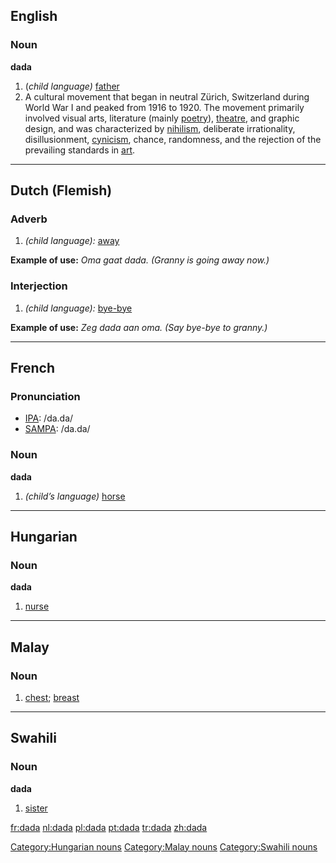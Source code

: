==English==

{{wikipedia}}
===Noun===
'''dada'''
# (''child language)'' [[father]]
# A cultural movement that began in neutral Zürich, Switzerland during World War I and peaked from 1916 to 1920. The movement primarily involved visual arts, literature (mainly [[poetry]]), [[theatre]], and graphic design, and was characterized by [[nihilism]], deliberate irrationality, disillusionment, [[cynicism]], chance, randomness, and the rejection of the prevailing standards in [[art]].

----
==Dutch (Flemish)==
===Adverb===
# ''(child language):'' [[away]]
'''Example of use:''' ''Oma gaat dada. (Granny is going away now.)''
===Interjection===
# ''(child language):'' [[bye-bye]]
'''Example of use:''' ''Zeg dada aan oma. (Say bye-bye to granny.)''

----
==French==

===Pronunciation===
*[[w:IPA|IPA]]: /da.da/
*[[w:SAMPA|SAMPA]]: /da.da/

===Noun===
'''dada'''
# ''(child’s language)'' [[horse]]

----
==Hungarian==

===Noun===
'''dada'''

# [[nurse]]

[[Category:Hungarian nouns]]

----
==Malay==
===Noun===
# [[chest]]; [[breast]]

----
==Swahili==
===Noun===
'''dada'''

# [[sister]]

[[Category:Malay nouns]]
[[Category:Swahili nouns]]

[[fr:dada]]
[[nl:dada]]
[[pl:dada]]
[[pt:dada]]
[[tr:dada]]
[[zh:dada]]